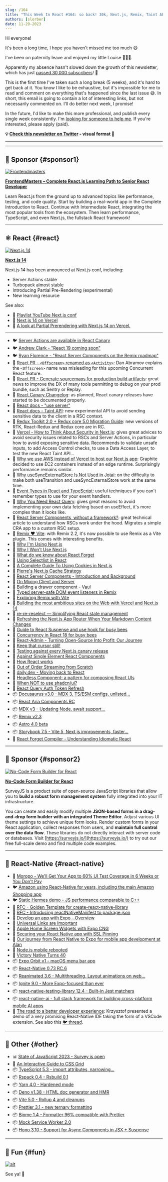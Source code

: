 ```yaml
---
slug: /164
title: "This Week In React #164: so back! 30k, Next.js, Remix, Taint API, Activity, RSCs, React-Forget, Docusaurus, MDX, Storybook, Expo Orbit, Ignite, Victory XL, Reanimated, TypeScript..."
authors: [slorber]
date: 11-29-2023
---
```


Hi everyone!

It's been a long time, I hope you haven't missed me too much 😄

I've been on paternity leave and enjoyed my little Louise 👨‍🍼😍.

Apparently my absence hasn't slowed down the growth of this newsletter, which has just [passed 30,000 subscribers](https://www.indiehackers.com/product/french-react-newsletter/30-000-subscribers--NkKag3m683I_z7J3TCI)! 🥳️

This is the first time I've taken such a long break (5 weeks), and it's hard to get back at it. You know I like to be exhaustive, but it's impossible for me to read and comment on everything that's happened since the last issue 😅. In short, this email is going to contain a lot of interesting links, but not necessarily commented on. I'll do better next week, I promise!

In the future, I'd like to make this more professional, and publish every single week consistently. I'm [looking for someone to help me](https://thisweekinreact.com/job). If you're interested, please apply (paid).

<!-- truncate -->

**💡 [Check this newsletter on Twitter](https://slo.im/thread) - visual format 🎨**

---


<Support />

---

## 💸 Sponsor {#sponsor1}

[![Frontendmasters](/emails/issues/158/frontendmasters.jpg)](https://frontendmasters.com/learn/react/?utm_source=newsletter&utm_medium=thisweekinreact&utm_campaign=reactpath)

**[FrontendMasters – Complete React.js Learning Path to Senior React Developer](https://frontendmasters.com/learn/react/?utm_source=newsletter&utm_medium=thisweekinreact&utm_campaign=reactpath)**

Learn React.js from the ground up to advanced topics like performance, testing, and code quality. Start by building a real-world app in the Complete Introduction to React. Continue with Intermediate React, integrating the most popular tools from the ecosystem. Then learn performance, TypeScript, and even Next.js, the fullstack React framework!

---

## ⚛️ React {#react}

[![Next.js 14](/emails/issues/164/nextjs-14.jpg)](https://nextjs.org/blog/next-14)

[**Next.js 14**](https://nextjs.org/blog/next-14)

Next.js 14 has been announced at Next.js conf, including:

- Server Actions stable
- Turbopack almost stable
- Introducing Partial Pre-Rendering (experimental)
- New learning resource

See also:

- 🎥 [Playlist YouTube Next.js conf](https://www.youtube.com/playlist?list=PLBnKlKpPeagl57K9bCw_IXShWQXePnXjY)
- 📜 [Next.js 14 on Vercel](https://vercel.com/changelog/next-js-14)
- 📜 [A look at Partial Prerendering with Next.js 14 on Vercel.](https://vercel.com/blog/partial-prerendering-with-next-js-creating-a-new-default-rendering-model)

---

- 🐦 [Server Actions are available in React Canary](https://twitter.com/reactjs/status/1716573234160967762)
- 🐦 [Andrew Clark - "React 19 coming soon"](https://twitter.com/acdlite/status/1719474730363662473)
- 🐦 [Ryan Florence - "React Server Components on the Remix roadmap"](https://twitter.com/ryanflorence/status/1729274387671760936)
- 👀 [React PR - `<Offscreen>` renamed as `<Activity>`](https://github.com/facebook/react/pull/27640): Dan Abramov explains the `<Offscreen>` name was misleading for this upcoming Concurrent React feature.
- 👀 [React PR - Generate sourcemaps for production build artifacts](https://github.com/facebook/react/pull/26446): great news to improve the DX of many tools permitting to debug on your prod bundle, such as Sentry or Replay.
- 👀 [React Canary Changelog](https://github.com/facebook/react/blob/main/CHANGELOG-canary.md): as planned, React canary releases have started to be documented properly.
- 📖 [React docs - "use server"](https://react.dev/reference/react/use-server)
- 📖 [React docs - Taint API](https://react.dev/reference/react/experimental_taintObjectReference): new experimental API to avoid sending sensitive data to the client in a RSC context.
- 📖 [Redux Toolkit 2.0 + Redux core 5.0 Migration Guide](https://deploy-preview-3089--redux-starter-kit-docs.netlify.app/migrations/migrating-1.x-to-2.x): new versions of RTK, React-Redux and Redux core are in RC.
- 📜 [Vercel - How to Think About Security in Next.js](https://nextjs.org/blog/security-nextjs-server-components-actions): gives great advices to avoid security issues related to RSCs and Server Actions, in particular how to avoid exposing sensitive data. Recommends to validate unsafe inputs, to add Access Control checks, to use a Data Access Layer, to test the new React Taint API...
- 📜 [Why we use AWS instead of Vercel to host our Next.js app](https://graphite.dev/blog/why-we-use-aws-instead-of-vercel): Graphite decided to use EC2 containers instead of an edge runtime. Surprisingly performance remains similar.
- 📜 [Why useSyncExternalStore Is Not Used in Jotai](https://blog.axlight.com/posts/why-use-sync-external-store-is-not-used-in-jotai/): on the difficulty to make both useTransition and useSyncExternalStore work at the same time.
- 📜 [Event Types in React and TypeScript](https://www.totaltypescript.com/event-types-in-react-and-typescript): useful techniques if you can't remember types to use for your event handlers.
- 📜 [Why You Need React Query](https://tkdodo.eu/blog/why-you-want-react-query): gives great reasons to avoid implementing your own data fetching based on useEffect, it's more complex than it looks like.
- 📜 [React Server Components, without a framework?](https://timtech.blog/posts/react-server-components-rsc-no-framework/): great technical article to understand how RSCs work under the hood. Migrates a simple CRA app to a custom RSC setup.
- 📜 [Remix ❤️ Vite](https://remix.run/blog/remix-heart-vite): with Remix 2.2, it's now possible to use Remix as a Vite plugin. This comes with interesting benefits.
- 📜 [Why I'm Using Next.js](https://leerob.io/blog/using-nextjs)
- 📜 [Why I Won't Use Next.js](https://www.epicweb.dev/why-i-wont-use-nextjs)
- 📜 [What do we know about React Forget](https://www.code-insights.dev/posts/what-do-we-konw-about-react-forget)
- 📜 [Using Selectlist in React](https://polypane.app/blog/using-selectlist-in-react/)
- 📜 [A Complete Guide To Using Cookies in Next.js](https://www.propelauth.com/post/cookies-in-next-js)
- 📜 [Pierre's Next.js Cache Strategy](https://pierre.co/share/fe34c8b7-4054-4e07-b108-c6c8230cfab1)
- 📜 [React Server Components - Introduction and Background](https://jessedit.tech/articles/react-server-components/1-background/)
- 📜 [On Mixing Client and Server](https://matt-rickard.com/on-mixing-client-and-server)
- 📜 [Building a drawer component - Vaul](https://emilkowal.ski/ui/building-a-drawer-component)
- 📜 [Typed server-safe DOM event listeners in Remix](https://alemtuzlak.hashnode.dev/typed-server-safe-dom-event-listeners-in-remix)
- 📜 [Exploring Remix with Vite](https://alemtuzlak.hashnode.dev/exploring-remix-with-vite)
- 📜 [Building the most ambitious sites on the Web with Vercel and Next.js 14](https://vercel.com/blog/building-the-most-ambitious-sites-on-the-web-with-vercel-and-next-js-14)
- 📜 [re-re-reselect — Simplifying React state management](https://causal.app/blog/re-re-reselect)
- 📜 [Refreshing the Next.js App Router When Your Markdown Content Changes](https://www.steveruiz.me/posts/nextjs-refresh-content)
- 📜 [Guide to React Suspense and use hook for busy bees](https://sinja.io/blog/guide-to-react-suspense)
- 📜 [Concurrency in React 18 for busy bees](https://sinja.io/blog/guide-to-concurrency-in-react-18)
- 📜 [React-Admin - Turning Open-Source Into Profit: Our Journey](https://marmelab.com/blog/2023/11/08/open-source-profit-1.html)
- 📜 [Keep that cursor still!](https://giacomocerquone.com/keep-input-cursor-still/)
- 📜 [Testing against every Next.js canary release](https://francoisbest.com/posts/2023/testing-against-every-nextjs-canary-release)
- 📜 [Against Single Element React Components](https://www.jameskerr.blog/posts/against-single-element-react-components/)
- 📜 [How React works](https://incepter.github.io/how-react-works/)
- 📜 [Out of Order Streaming from Scratch](https://gal.hagever.com/posts/out-of-order-streaming-from-scratch)
- 📜 [daily.dev - Moving back to React](https://daily.dev/blog/moving-back-to-react)
- 📜 [Headless Component: a pattern for composing React UIs](https://martinfowler.com/articles/headless-component.html)
- 📜 [When NOT to use shadcn/ui?](https://mwskwong.com/blog/when-not-to-use-shadcn-ui)
- 📜 [React Query Auth Token Refresh](https://elazizi.com/posts/react-query-auth-token-refresh/)
- 📦 [Docusaurus v3.0 - MDX 3, TS/ESM configs, unlisted...](https://docusaurus.io/blog/releases/3.0)
- 📦 [React Aria Components RC](https://react-spectrum.adobe.com/releases/2023-11-8.html)
- 📦 [MDX v3 - Updating Node, await support...](https://mdxjs.com/blog/v3/)
- 📦 [Remix v2.3](https://github.com/remix-run/remix/blob/main/CHANGELOG.md#v230)
- 📦 [Astro 4.0 beta](https://astro.build/blog/astro-4-beta/?tw)
- 📦 [Storybook 7.5 - Vite 5, Next.js improvements, faster...](https://storybook.js.org/blog/storybook-7-5/)
- 🎥 [React Forget Compiler - Understanding Idiomatic React](https://portal.gitnation.org/contents/understanding-idiomatic-react)

<SubscribeFormEmbed placement="middle" />

---

## 💸 Sponsor {#sponsor2}

[![No-Code Form Builder for React](/emails/issues/164/surveyjs.jpg)](https://surveyjs.io/?utm_source=thisweekinreact&utm_medium=email)

**[No-Code Form Builder for React](https://surveyjs.io/?utm_source=thisweekinreact&utm_medium=email)**

SurveyJS is a product suite of open-source JavaScript libraries that allow you to **build a** **robust form management system** fully integrated into your IT infrastructure.

You can create and easily modify multiple **JSON-based forms in a drag-and-drop form builder with an integrated Theme Editor**. Adjust various UI theme settings to achieve unique form looks. Render custom forms in your React application, collect responses from users, and **maintain full control over the data flow**. These libraries do not directly interact with server code or databases. Visit [https://surveyjs.io/](https://surveyjs.io/) to try out our free full-scale demo and find multiple code examples.

---

## 📱 React-Native {#react-native}

- 💸 [Moropo - We'll Get Your App to 60% UI Test Coverage in 6 Weeks or You Don't Pay](https://www.moropo.com/automation-offer?utm_source=newsletter&utm_medium=emails&utm_campaign=twir-20231129)
- 🐦 [Amazon using React-Native for years, including the main Amazon Shopping app](https://twitter.com/reactnative/status/1722025802974277983)
- 🐦 [Static Hermes demo - JS performance comparable to C++](https://twitter.com/tmikov/status/1720103356738474060)
- 👀 [RFC - Golden Template for create-react-native-library](https://github.com/react-native-community/discussions-and-proposals/pull/721)
- 👀 [RFC - Introducing reactNativeManifest to package.json](https://github.com/react-native-community/discussions-and-proposals/pull/717)
- 📖 [Develop an app with Expo - Overview](https://docs.expo.dev/workflow/overview/)
- 📜 [Universal Links are Important](https://evanbacon.dev/blog/universal-links)
- 📜 [Apple Home Screen Widgets with Expo CNG](https://evanbacon.dev/blog/apple-home-screen-widgets)
- 📜 [Securing your React Native app with SSL Pinning](https://www.bam.tech/article/securing-your-react-native-app-with-ssl-pinning)
- 📜 [Our journey from React Native to Expo for mobile app development at Alan](https://medium.com/alan/our-journey-from-react-native-to-expo-for-mobile-app-development-at-alan-%EF%B8%8F-3b1569e8ab7c)
- 📜 [Node.js mobile rebooted](https://nodejs-mobile.github.io/blog/reboot)
- 📜 [Victory Native Turns 40](https://formidable.com/blog/2023/victory-native-turns-40/)
- 📦 [Expo Orbit v1 - macOS menu bar app](https://expo.dev/changelog/2023/11-14-orbit-v1)
- 📦 [React-Native 0.73 RC.6](https://github.com/facebook/react-native/releases/tag/v0.73.0-rc.6)
- 📦 [Reanimated 3.6 - Multithreading, Layout animations on web...](https://github.com/software-mansion/react-native-reanimated/releases/tag/3.6.0)
- 📦 [Ignite 9.0 - More Expo-focused than ever](https://shift.infinite.red/announcing-ignite-9-0-exp-ress-o-89ab5801937d)
- 📦 [react-native-testing-library 12.4 - Built-in Jest matchers](https://github.com/callstack/react-native-testing-library/releases/tag/v12.4.0)
- 📦 [react-native-ai - full stack framework for building cross-platform mobile AI apps](https://github.com/dabit3/react-native-ai)
- 🎥 [The road to a better developer experience](https://www.youtube.com/watch?v=YA0PMPm12SU): Krzysztof presented a demo of a very promising React-Native IDE taking the form of a VSCode extension. See also this [🐦 thread](https://twitter.com/kzzzf/status/1722973994368762335).

---

## 🔀 Other {#other}

- 📊 [State of JavaScript 2023 - Survey is open](https://survey.devographics.com/en-US/survey/state-of-js/2023)
- 📜 [An Interactive Guide to CSS Grid](https://www.joshwcomeau.com/css/interactive-guide-to-grid/)
- 📦 [TypeScript 5.3 - import attributes, narrowing...](https://devblogs.microsoft.com/typescript/announcing-typescript-5-3/)
- 📦 [Rspack 0.4 - Rsbuild 0.1](https://www.rspack.dev/blog/announcing-0.4.html)
- 📦 [Yarn 4.0 - Hardened mode](https://yarnpkg.com/blog/release/4.0)
- 📦 [Deno v1.38 - HTML doc generator and HMR](https://deno.com/blog/v1.38)
- 📦 [Vite 5.0 - Rollup 4 and cleanups](https://vitejs.dev/blog/announcing-vite5)
- 📦 [Prettier 3.1 - new ternary formatting](https://prettier.io/blog/2023/11/13/3.1.0)
- 📦 [Biome 1.4 - Formatter 96% compatible with Prettier](https://biomejs.dev/blog/biome-wins-prettier-challenge)
- 📦 [Mock Service Worker 2.0](https://github.com/mswjs/msw/releases/tag/v2.0.0)
- 📦 [Hono 3.10 - Support for Async Components in JSX + Suspense](https://github.com/honojs/hono/releases/tag/v3.10.0)

---

## 🤭 Fun {#fun}

[![alt](/emails/issues/164/meme.jpg)](https://twitter.com/sebastienlorber/status/1719831082235801974)

See ya! 👋
